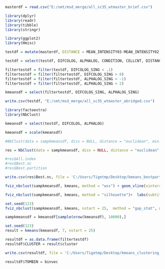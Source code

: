 ```{r}

masterdf = read.csv("E:/smt/msd_merge/all_sc35_wtmaster_brief.csv")


```

```{r}
library(dplyr)
library(readr)
library(tibble)
library(stringr)

library(ggplot2)
library(Hmisc)


```

```{r}
testdf = mutate(masterdf, DISTANCE = MEAN_INTENSITY03-MEAN_INTENSITY02)
```

```{r}
testdf = select(testdf, DIFCOLOG, ALPHALOG, CONDITION, CELLCNT, DISTANCE)
```

```{r}
filtertestdf = filter(testdf, DIFCOLOG_SING < .1)
filtertestdf = filter(filtertestdf, DIFCOLOG_SING > 0)
filtertestdf = filter(filtertestdf, ALPHALOG_SING > -1)
filtertestdf = filter(filtertestdf, ALPHALOG_SING < 2)
```


```{r}
kmeansdf = select(filtertestdf, DIFCOLOG_SING, ALPHALOG_SING)
```


```{r}
write.csv(testdf, "E:/smt/msd_merge/all_sc35_wtmaster_abridged.csv")
```

```{r}

library(factoextra)
library(NbClust)

```


```{r}
kmeansdf = select(testdf, DIFCOLOG, ALPHALOG)
```

```{r}
kmeansdf = scale(kmeansdf)
```

```{r}
#NbClust(data = sampkmeansdf, diss = NULL, distance = "euclidean", min.nc = 2, max.nc = 10, method = "kmeans")

res = NbClust(data = sampkmeansdf, diss = NULL, distance = "euclidean", min.nc = 2, max.nc = 10, method = "kmeans", index = "all", alphaBeale = 0.1)
```

```{r}
#res$All.index
#res$Best.nc
#res$Best.partition

write.csv(res$Best.nc, file = 'C:/Users/Tigetmp/Desktop/kmeans_bestpartition_filtered.csv')

```


```{r}
fviz_nbclust(sampkmeansdf, kmeans, method = "wss") + geom_vline(xintercept = 4, linetype = 2)+ labs(subtitle = "Elbow method")
```

```{r}
fviz_nbclust(sampkmeansdf, kmeans, method = "silhouette")+  labs(subtitle = "Silhouette method")
```


```{r}
set.seed(123)
fviz_nbclust(sampkmeansdf, kmeans, nstart = 25,  method = "gap_stat", nboot = 50)+labs(subtitle = "Gap statistic method")
```



```{r}
sampkmeansdf = kmeansdf[sample(nrow(kmeansdf), 10000),]
```

```{r}
set.seed(123)
result = kmeans(kmeansdf, 7, nstart = 25)
```

```{r}
resultdf = as.data.frame(filtertestdf)
resultdf$CLUSTER = result$cluster

write.csv(resultdf, file = 'C:/Users/Tigetmp/Desktop/kmeans_clustering_er_wt_all_filt.csv')
```

```{r}
resultdf$TOMBIN = binvec
```











